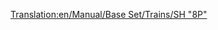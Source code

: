 [[Translation:en/Manual/Base Set/Trains/SH "8P"]]
{{hu/Navbox Mozdonyok}}
{{hu/Vonatok|Name=SH "8P"
|Image=[[File:en/Sh8p.png]]
|Cost=£25,781 ($51.562)
|Speed=144 km/h (90 mph)
|Weight=170 t
|Power=1,600 LE (1.193 kW)
|Annual=£2,132 ($4.264)
|Designed=1954
|Lifespan=23
|Capacity=N/A
|Leírás=A leggyorsabb, legerősebb (és legdrágább) gőzmozdony a játék mérsékelt éghajlatán, a gőzösök rajongói nem szívesen cserélik újabb mozdonyra... 
|Valósság=Különös módon a BR Standard Class 8 az alapja, melynek csak a prototípusa készült el.

Lásd még: [http://vonattal-termeszetesen.blog.hu/2014/02/16/a_transport_tycoon_vonatai A Transport Tycoon vonatai]
}}